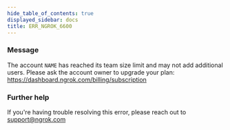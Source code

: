 ```yaml
---
hide_table_of_contents: true
displayed_sidebar: docs
title: ERR_NGROK_6600
---
```


### Message

The account `NAME` has reached its team size limit and may not add additional users.
Please ask the account owner to upgrade your plan: https://dashboard.ngrok.com/billing/subscription

### Further help

If you're having trouble resolving this error, please reach out to [support@ngrok.com](mailto:support@ngrok.com?subject=Help%20with%20ERR_NGROK_6600)
